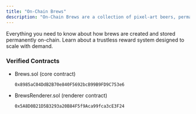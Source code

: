 ```yaml
---
title: "On-Chain Brews"
description: "On-Chain Brews are a collection of pixel-art beers, permanently stored on Ethereum and released one at a time through Dutch auctions lasting 420 blocks. Each new brew adds to the growing collection, and along the way a built-in randomness system occasionally unlocks surprise rewards. "
---
```


<Columns cols={2}>
  <Card title="Minting" icon="beer-mug" iconType="regular" href="/minting">
    Everything you need to know about how brews are created and stored permanently on-chain.
  </Card>
  <Card title="Rewards" icon="trophy" href="/rewards">
    Learn about a trustless reward system designed to scale with demand.
  </Card>
</Columns>

### Verified Contracts

- Brews.sol (core contract)

  `0x8985aC04DdB2B70e840F5692bcB99B9FD9C753e6`
- BrewsRenderer.sol (renderer contract)

  `0x5A8D0B21D5B3293a20B84F5f9Aca99fca3cE3F24`